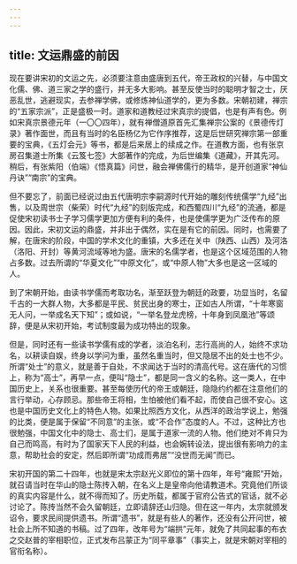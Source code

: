 ```yaml
---
---
---
```

title: 文运鼎盛的前因
---




现在要讲宋初的文运之先，必须要注意由盛唐到五代，帝王政权的兴替，与中国文化儒、佛、道三家之学的盛行，并无多大影响。甚至反使当时的聪明才智之士，厌恶乱世，逃避现实，去参禅学佛，或修炼神仙道学的，更为多数。宋朝初建，禅宗的“五家宗派”，正是盛极一时。道家和道教经过宋真宗的提倡，也是有声有色。例如宋真宗景德元年（一〇〇四年），就有禅僧道原首先汇集禅宗公案的《景德传灯录》著作面世，而且有当时的名臣杨亿为它作序推荐，这是后世研究禅宗第一部重要的宝典，《五灯会元》等书，都是后来居上的续成之作。在道教方面，也有张京房召集道士所集《云笈七签》大部著作的完成，为后世编集《道藏》，开其先河。稍后，有张紫阳（伯端）《悟真篇》问世，融会禅佛儒行的精华，是开创道家“神仙丹诀”“南宗”的宝典。

但不要忘了，前面已经说过由五代唐明宗李嗣源时代开始的雕刻传统儒学“九经”出售，以及周世宗（柴荣）时代“九经”的刻版完成，和西蜀四川“九经”的流通，都是促使宋初读书士子学习儒学更加方便有利的条件，也是使儒学更为广泛传布的原因。因此，宋初文运的鼎盛，并非出于偶然，实在是有它的前因。同时，也需要了解，在唐宋的阶段，中国的学术文化的重镇，大多还在关中（陕西、山西）及河洛（洛阳、开封）等黄河流域等地为盛。唐宋的名儒学者，也是这个区域范围的人物占多数。过去所谓的“华夏文化”“中原文化”，或“中原人物”大多也是这一区域的人。

到了宋朝开始，由读书学儒而考取功名，渐至跃登为朝廷的政要，功显当时，名留千古的一大群人物，大多都是平民、贫民出身的寒士，正如古人所谓，“十年寒窗无人问，一举成名天下知”；或如说，“一举名登龙虎榜，十年身到凤凰池”等颂辞，便是从宋初开始，考试制度最为成功特出的现象。

但是，同时还有一些读书学儒有成的学者，淡泊名利，志行高尚的人，始终不求功名，以耕读自娱，终身以学问为重，虽然名重当时，但又隐居不出的处士也不少。所谓“处士”的意义，就是善于自处，不求闻达于当时的清高代号。这在唐代的习惯上，称为“高士”，再早一点，便叫“隐士”，都是同一含义的名称。这一类人，在中国历史上，关系也很重要。甚至每使历代的帝王或朝廷，隐隐约约都在注意他们的言行举动，心存顾忌。那些帝王将相，生怕被他们看不起，而使自己很不安心。这也是中国历史文化上的特色人物。如果比照西方文化，从西洋的政治学说上，勉强的比类，便是属于保留“不同意”的主张，或“不合作”态度的人。不过，这种比方也很勉强，中国文化中的隐士、高士们，是属于道家一流的人物。他们绝对不肯只为自己而鸣高，有时为了国家天下人民的利益，也会婉转设法，提出很有影响力的主意，帮助社会的安定，然后即所谓“功成而弗居”“没世而无闻”而已。

宋初开国的第二十四年，也就是宋太宗赵光义即位的第十四年，年号“雍熙”开始，就召请当时在华山的隐士陈抟入朝，在名义上是皇帝向他请教道术。究竟他们所谈的真实内容是什么，就不得而知了。历史所载，都属于官府公告式的官话，就不必讨论了。陈抟当然不会久留朝廷，立即请辞还山归隐。但在这一年内，太宗就颁发诏令，要求民间提供遗书。所谓“遗书”，就是有些人的著作，还没有公开问世，被社会上所不知道的书稿。过了四年，改年号为“端拱”元年，就免了共同起事的布衣之交赵普的宰相职位，正式发布吕蒙正为“同平章事”（事实上，就是宋朝对宰相的官衔名称）。